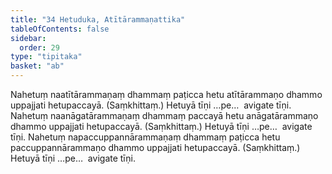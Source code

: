 ```yaml
---
title: "34 Hetuduka, Atītārammaṇattika"
tableOfContents: false
sidebar:
  order: 29
type: "tipitaka"
basket: "ab"
---
```



<DynamicBreadcrumb />

<Division number="81">

<Paragraph number="196">
Nahetuṃ naatītārammaṇaṃ dhammaṃ paṭicca hetu atītārammaṇo dhammo uppajjati hetupaccayā. (Saṃkhittaṃ.) Hetuyā tīṇi …pe…  avigate tīṇi.
</Paragraph>

<Paragraph number="197">
Nahetuṃ naanāgatārammaṇaṃ dhammaṃ paccayā hetu anāgatārammaṇo dhammo uppajjati hetupaccayā. (Saṃkhittaṃ.) Hetuyā tīṇi …pe…  avigate tīṇi.
</Paragraph>

<Paragraph number="198">
Nahetuṃ napaccuppannārammaṇaṃ dhammaṃ paṭicca hetu paccuppannārammaṇo dhammo uppajjati hetupaccayā. (Saṃkhittaṃ.) Hetuyā tīṇi …pe…  avigate tīṇi.
</Paragraph>
</Division>